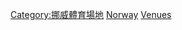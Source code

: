{{Commons category|Ice hockey venues in Norway}}
[[Category:挪威體育場地|Category:挪威體育場地]]
[[Category:各國冰球場館|Norway]]
[[Category:挪威冰球|Venues]]
